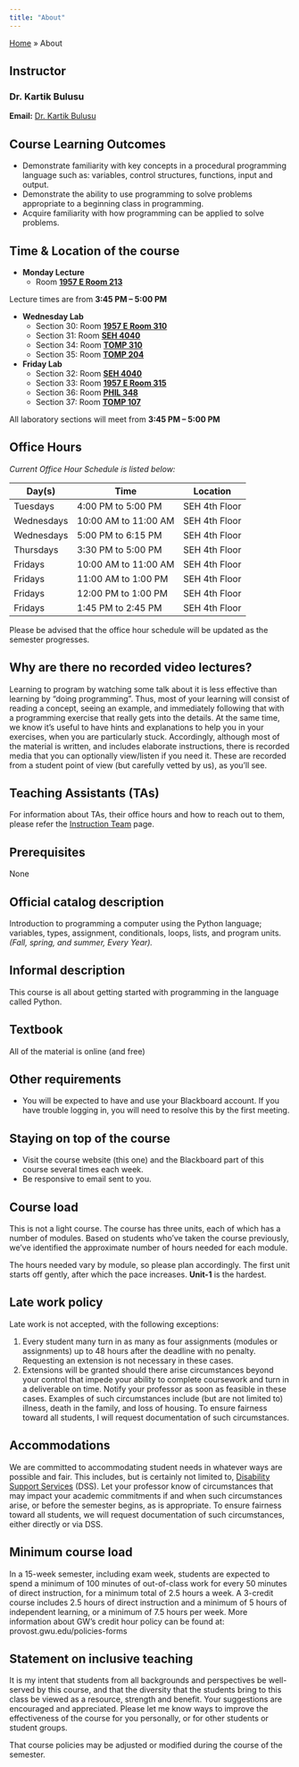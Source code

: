```yaml
---
title: "About"
---
```


<div class="breadcrumbs">
  <a href="./index.qmd">Home</a> &raquo;
  <span class="current-page">About</span>
</div>

## Instructor
### **Dr. Kartik Bulusu**

**Email:** <a href="mailto:bulusu@gwu.edu">Dr. Kartik Bulusu</a><br>

## Course Learning Outcomes
- Demonstrate familiarity with key concepts in a procedural programming language such as: variables, control structures, functions, input and output.
- Demonstrate the ability to use programming to solve problems appropriate to a beginning class in programming.
- Acquire familiarity with how programming can be applied to solve problems.


## Time & Location of the course
- **Monday Lecture**
    - Room [**1957 E Room 213**](https://it.gwu.edu/classroom-search/1957-e-street-213)

:::{.callout-note}
Lecture times are from **3:45 PM – 5:00 PM**
:::

- **Wednesday Lab**
    - Section 30: Room [**1957 E Room 310**](https://it.gwu.edu/classroom-search/1957-e-street-310)
    - Section 31: Room [**SEH 4040**](https://it.gwu.edu/classroom-search/science-and-engineering-hall-4040)
    - Section 34: Room [**TOMP 310**](https://it.gwu.edu/classroom-search/tompkins-hall-310)
    - Section 35: Room [**TOMP 204**](https://it.gwu.edu/classroom-search/tompkins-hall-204)

- **Friday Lab**
    - Section 32: Room [**SEH 4040**](https://it.gwu.edu/classroom-search/science-and-engineering-hall-4040)
    - Section 33: Room [**1957 E Room 315**](https://it.gwu.edu/classroom-search/1957-e-street-315)
    - Section 36: Room [**PHIL 348**](https://it.gwu.edu/classroom-search/phillips-hall-348)
    - Section 37: Room [**TOMP 107**](https://it.gwu.edu/classroom-search/tompkins-hall-107)

:::{.callout-note}
All laboratory sections will meet from **3:45 PM – 5:00 PM**
:::

## Office Hours
_Current Office Hour Schedule is listed below:_
```{=html}
<table style="width:100%">
    <thead>
        <tr class="table-info">
            <th>Day(s)</th>
            <th>Time</th>
            <th>Location</th>
        </tr>
    </thead>
    <tbody>
        <tr>
            <td>Tuesdays</td>
            <td>4:00 PM to 5:00 PM</td>
            <td>SEH 4th Floor</td>
        </tr>
        <tr class="table-active">
            <td>Wednesdays</td>
            <td>10:00 AM to 11:00 AM</td>
            <td>SEH 4th Floor</td>
        </tr>
        <tr>
            <td>Wednesdays</td>
            <td>5:00 PM to 6:15 PM</td>
            <td>SEH 4th Floor</td>
        </tr>
        <tr class="table-active">
            <td>Thursdays</td>
            <td>3:30 PM to 5:00 PM</td>
            <td>SEH 4th Floor</td>
        </tr>
        <tr>
            <td>Fridays</td>
            <td>10:00 AM to 11:00 AM</td>
            <td>SEH 4th Floor</td>
        </tr>
        <tr class="table-active">
            <td>Fridays</td>
            <td>11:00 AM to 1:00 PM</td>
            <td>SEH 4th Floor</td>
        </tr>
        <tr>
            <td>Fridays</td>
            <td>12:00 PM to 1:00 PM</td>
            <td>SEH 4th Floor</td>
        </tr>
        <tr class="table-active">
            <td>Fridays</td>
            <td>1:45 PM to 2:45 PM</td>
            <td>SEH 4th Floor</td>
        </tr>
    </tbody>
</table>
```

:::{.callout-note}
Please be advised that the office hour schedule will be updated as the semester progresses.
:::

## Why are there no recorded video lectures?
Learning to program by watching some talk about it is less effective than learning by "doing programming". Thus, most of your learning will consist of reading a concept, seeing an example, and immediately following that with a programming exercise that really gets into the details. At the same time, we know it's useful to have hints and explanations to help you in your exercises, when you are particularly stuck. Accordingly, although most of the material is written, and includes elaborate instructions, there is recorded media that you can optionally view/listen if you need it. These are recorded from a student point of view (but carefully vetted by us), as you'll see.

## Teaching Assistants (TAs)
For information about TAs, their office hours and how to reach out to them, please refer the [Instruction Team](instructors.qmd) page.

## Prerequisites
None

## Official catalog description
Introduction to programming a computer using the Python language; variables, types, assignment, conditionals, loops, lists, and program units. _(Fall, spring, and summer, Every Year)._

## Informal description
This course is all about getting started with programming in the language called Python.

## Textbook
All of the material is online (and free)

## Other requirements
- You will be expected to have and use your Blackboard account. If you have trouble logging in, you will need to resolve this by the first meeting.

## Staying on top of the course
- Visit the course website (this one) and the Blackboard part of this course several times each week.
- Be responsive to email sent to you.

## Course load
This is not a light course. The course has three units, each of which has a number of modules. Based on students who've taken the course previously, we've identified the approximate number of hours needed for each module. 

:::{.callout-warning}
The hours needed vary by module, so please plan accordingly. The first unit starts off gently, after which the pace increases. **Unit-1** is the hardest.
:::

## Late work policy
Late work is not accepted, with the following exceptions:

1. Every student many turn in as many as four assignments (modules or assignments) up to 48 hours after the deadline with no penalty. Requesting an extension is not necessary in these cases.
2. Extensions will be granted should there arise circumstances beyond your control that impede your ability to complete coursework and turn in a deliverable on time. Notify your professor as soon as feasible in these cases. Examples of such circumstances include (but are not limited to) illness, death in the family, and loss of housing. To ensure fairness toward all students, I will request documentation of such circumstances.

## Accommodations
We are committed to accommodating student needs in whatever ways are possible and fair. This includes, but is certainly not limited to, [Disability Support Services](https://www2.seas.gwu.edu/~cs4all/1012/syllabus.html#disability-support-services-dss) (DSS). Let your professor know of circumstances that may impact your academic commitments if and when such circumstances arise, or before the semester begins, as is appropriate. To ensure fairness toward all students, we will request documentation of such circumstances, either directly or via DSS.

## Minimum course load
In a 15-week semester, including exam week, students are expected to spend a minimum of 100 minutes of out-of-class work for every 50 minutes of direct instruction, for a minimum total of 2.5 hours a week. A 3-credit course includes 2.5 hours of direct instruction and a minimum of 5 hours of independent learning, or a minimum of 7.5 hours per week. More information about GW’s credit hour policy can be found at: provost.gwu.edu/policies-forms

## Statement on inclusive teaching
It is my intent that students from all backgrounds and perspectives be well-served by this course, and that the diversity that the students bring to this class be viewed as a resource, strength and benefit. Your suggestions are encouraged and appreciated. Please let me know ways to improve the effectiveness of the course for you personally, or for other students or student groups.

:::{.callout-note}
That course policies may be adjusted or modified during the course of the semester.
:::